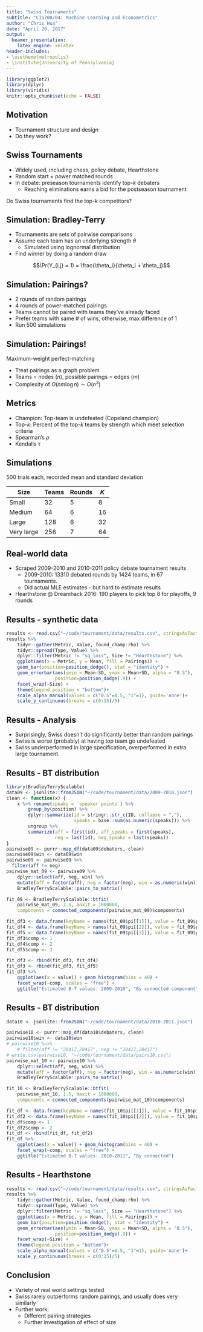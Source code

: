 ```yaml
---
title: "Swiss Tournaments"
subtitle: "CIS700/04: Machine Learning and Econometrics"
author: "Chris Hua"
date: "April 20, 2017"
output: 
  beamer_presentation:
    latex_engine: xelatex
header-includes:
- \usetheme{metropolis}
- \institute{University of Pennsylvania}
---
```


```r
library(ggplot2)
library(dplyr)
library(viridis)
knitr::opts_chunk$set(echo = FALSE)
```

## Motivation

* Tournament structure and design
* Do they work?

## Swiss Tournaments

* Widely used, including chess, policy debate, Hearthstone
* Random start + power matched rounds
* In debate: preseason tournaments identify top-$k$ debaters
    - Reaching eliminations earns a bid for the postseason tournament
    
Do Swiss tournaments find the top-$k$ competitors?

## Simulation: Bradley-Terry

* Tournaments are sets of pairwise comparisons
* Assume each team has an underlying strength $\theta$
    - Simulated using lognormal distribution
* Find winner by doing a random draw 

$$\Pr(Y_{i,j} = 1) = \frac{\theta_i}{\theta_i + \theta_j}$$

## Simulation: Pairings?

* 2 rounds of random pairings
* 4 rounds of power-matched pairings
* Teams cannot be paired with teams they've already faced
* Prefer teams with same # of wins, otherwise, max difference of 1
* Run 500 simulations

## Simulation: Pairings!

Maximum-weight perfect-matching

* Treat pairings as a graph problem
* Teams = nodes ($n$), possible pairings = edges ($m$)
* Complexity of $O(nm \log n) \sim O(n^3)$

## Metrics

* Champion: Top-team is undefeated (Copeland champion)
* Top-$k$: Percent of the top-$k$ teams by strength which meet selection criteria
* Spearman's $\rho$
* Kendalls $\tau$

## Simulations

500 trials each, recorded mean and standard deviation

| Size       | Teams | Rounds |  $K$  |
|------------|-------|--------|-------|
| Small      | 32    | 5      | 8     |
| Medium     | 64    | 6      | 16    |
| Large      | 128   | 6      | 32    |
| Very large | 256   | 7      | 64    |

## Real-world data

* Scraped 2009-2010 and 2010-2011 policy debate tournament results  
    - 2009-2010: 13310 debated rounds by 1424 teams, in 67 tournaments.
    - Did actual MLE estimates - but hard to estimate results
* Hearthstone @ Dreamhack 2016: 190 players to pick top 8 for playoffs, 9 rounds

## Results - synthetic data

```r
results <- read.csv("~/code/tournament/data/results.csv", stringsAsFactors = F)
results %>%
    tidyr::gather(Metric, Value, found_champ:rho) %>%
    tidyr::spread(Type, Value) %>%
    dplyr::filter(Metric != "sq_loss", Size != "Hearthstone") %>%
    ggplot(aes(x = Metric, y = Mean, fill = Pairings)) + 
    geom_bar(position=position_dodge(), stat = "identity") +
    geom_errorbar(aes(ymin = Mean-SD, ymax = Mean+SD, alpha = "0.5"), 
                  position=position_dodge(.9)) + 
    facet_wrap(~Size) +
    theme(legend.position = "bottom")+
    scale_alpha_manual(values = c("0.5"=0.5, "1"=1), guide='none')+
    scale_y_continuous(breaks = c(0:15)/5) 
```

## Results - Analysis

* Surprisingly, Swiss doesn't do significantly better than random pairings
* Swiss is worse (probably) at having top team go undefeated
* Swiss underperformed in large specification, overperformed in extra large tournament.

## Results - BT distribution

```r
library(BradleyTerryScalable)
data09 <- jsonlite::fromJSON("~/code/tournament/data/2009-2010.json")
clean <- function(x) {
    x %>% rename(speaks = `speaker points`) %>%
        group_by(position) %>%
        dplyr::summarize(id = stringr::str_c(ID, collapse = ","), 
                         speaks = base::sum(as.numeric(speaks))) %>%
        ungroup %>%
        summarize(aff = first(id), aff_speaks = first(speaks), 
                  neg = last(id), neg_speaks = last(speaks))
}
pairwise09 <- purrr::map_df(data09$debaters, clean)
pairwise09$win <- data09$win
pairwise09 <- pairwise09 %>%
  filter(aff != neg)
pairwise_mat_09 <- pairwise09 %>%
    dplyr::select(aff, neg, win) %>%
    mutate(aff = factor(aff), neg = factor(neg), win = as.numeric(win)) %>%
    BradleyTerryScalable::pairs_to_matrix()

fit_09 <- BradleyTerryScalable::btfit(
    pairwise_mat_09, 1.5, maxit = 1000000,
    components = connected_components(pairwise_mat_09)$components)

fit_df3 <- data.frame(keyName = names(fit_09$pi[[1]]), value = fit_09$pi[[1]], row.names = NULL)
fit_df4 <- data.frame(keyName = names(fit_09$pi[[2]]), value = fit_09$pi[[2]], row.names = NULL)
fit_df5 <- data.frame(keyName = names(fit_09$pi[[3]]), value = fit_09$pi[[3]], row.names = NULL)
fit_df3$comp <- 1
fit_df4$comp <- 2
fit_df5$comp <- 3

fit_df3 <- rbind(fit_df3, fit_df4)
fit_df3 <- rbind(fit_df3, fit_df5)
fit_df3 %>%
    ggplot(aes(x = value)) + geom_histogram(bins = 40) +
    facet_wrap(~comp, scales = "free") + 
    ggtitle("Estimated B-T values: 2009-2010", "By connected component")
```

## Results - BT distribution

```r
data10 <- jsonlite::fromJSON("~/code/tournament/data/2010-2011.json")

pairwise10 <- purrr::map_df(data10$debaters, clean)
pairwise10$win <- data10$win
# pairwise10 %<>%
    # filter(aff != "28417,28417", neg != "28417,28417")
# write.csv(pairwise10, "~/code/tournament/data/pairs10.csv")
pairwise_mat_10 <- pairwise10 %>%
    dplyr::select(aff, neg, win) %>%
    mutate(aff = factor(aff), neg = factor(neg), win = as.numeric(win)) %>%
    BradleyTerryScalable::pairs_to_matrix()

fit_10 <- BradleyTerryScalable::btfit(
    pairwise_mat_10, 1.5, maxit = 1000000,
    components = connected_components(pairwise_mat_10)$components)

fit_df <- data.frame(keyName = names(fit_10$pi[[1]]), value = fit_10$pi[[1]], row.names = NULL)
fit_df2 <- data.frame(keyName = names(fit_10$pi[[2]]), value = fit_10$pi[[2]], row.names = NULL)
fit_df$comp <- 1
fit_df2$comp <- 2
fit_df <- rbind(fit_df, fit_df2)
fit_df %>%
    ggplot(aes(x = value)) + geom_histogram(bins = 40) +
    facet_wrap(~comp, scales = "free") + 
    ggtitle("Estimated B-T values: 2010-2011", "By connected")
```




## Results - Hearthstone

```r
results <- read.csv("~/code/tournament/data/results.csv", stringsAsFactors = F)
results %>%
    tidyr::gather(Metric, Value, found_champ:rho) %>%
    tidyr::spread(Type, Value) %>%
    dplyr::filter(Metric != "sq_loss", Size == "Hearthstone") %>%
    ggplot(aes(x = Metric, y = Mean, fill = Pairings)) + 
    geom_bar(position=position_dodge(), stat = "identity") +
    geom_errorbar(aes(ymin = Mean-SD, ymax = Mean+SD, alpha = "0.5"), 
                  position=position_dodge(.9)) + 
    facet_wrap(~Size) +
    theme(legend.position = "bottom")+
    scale_alpha_manual(values = c("0.5"=0.5, "1"=1), guide='none')+
    scale_y_continuous(breaks = c(0:15)/5) 
```

## Conclusion

* Variety of real world settings tested
* Swiss rarely outperforms random pairings, and usually does very similarly
* Further work:
    - Different pairing strategies
    - Further investigation of effect of size